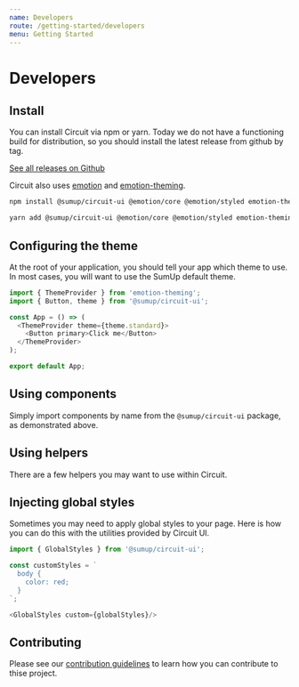 ```yaml
---
name: Developers
route: /getting-started/developers
menu: Getting Started
---
```


# Developers

## Install

You can install Circuit via npm or yarn. Today we do not have a functioning
build for distribution, so you should install the latest release
from github by tag.

[See all releases on Github](https://github.com/sumup/circuit-ui/releases)

Circuit also uses [emotion](https://github.com/emotion-js/emotion) and [emotion-theming](https://github.com/emotion-js/emotion-theming).

```bash
npm install @sumup/circuit-ui @emotion/core @emotion/styled emotion-theming
```

```bash
yarn add @sumup/circuit-ui @emotion/core @emotion/styled emotion-theming
```

## Configuring the theme

At the root of your application, you should tell your app which theme to use.
In most cases, you will want to use the SumUp default theme.

```javascript
import { ThemeProvider } from 'emotion-theming';
import { Button, theme } from '@sumup/circuit-ui';

const App = () => (
  <ThemeProvider theme={theme.standard}>
    <Button primary>Click me</Button>
  </ThemeProvider>
);

export default App;
```

## Using components

Simply import components by name from the `@sumup/circuit-ui` package, as demonstrated
above.

## Using helpers

There are a few helpers you may want to use within Circuit.

## Injecting global styles

Sometimes you may need to apply global styles to your page. Here is how you can do this with the utilities provided by Circuit UI.

```javascript
import { GlobalStyles } from '@sumup/circuit-ui';

const customStyles = `
  body {
    color: red;
  }
`;

<GlobalStyles custom={globalStyles}/>

```

## Contributing

Please see our [contribution guidelines](https://github.com/sumup/circuit-ui/blob/master/.github/CONTRIBUTING.md)
to learn how you can contribute to thise project.
